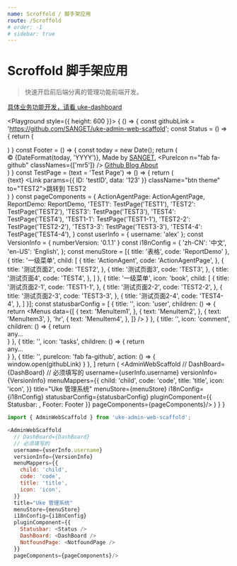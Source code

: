 ```yaml
---
name: Scroffold / 脚手架应用
route: /Scroffold
# order: -1
# sidebar: true
---
```


# Scroffold 脚手架应用

> 快速开启前后端分离的管理功能前端开发。

[具体业务功能开发，请看 uke-dashboard](https://github.com/SANGET/uke-dashboard.git)


<Playground style={{
  height: 600
}}>
  {
    () => {
      const githubLink = 'https://github.com/SANGET/uke-admin-web-scaffold';
      const Status = () => {
        return (
          <div></div>
        )
      }
      const Footer = () => {
        const today = new Date();
        return (
          <div className="mr10">
            <span className="mr10">© {DateFormat(today, 'YYYY')}, Made by <a href="https://github.com/SANGET" target="_blank">SANGET</a>, </span>
            <span className="item mr10">
              <PureIcon n="fab fa-github" classNames={['mr5']} />
              <a href={githubLink} target="_blank">
                Github
              </a>
            </span>
            <a href="https://ukelli.com" target="_blank" className="item mr10">
              Blog
            </a>
            <a href="https://ukelli.com" target="_blank" className="item mr10">
              About
            </a>
          </div>
        )
      }
      const TestPage = (text = 'Test Page') => () => {
        return (
          <div className="p20">
            {text}
            <Link
              params={{
                ID: 'testID',
                data: '123'
              }}
              className="btn theme" to="TEST2">跳转到 TEST2</Link>
          </div>
        )
      }
      const pageComponents = {
        ActionAgentPage: ActionAgentPage,
        ReportDemo: ReportDemo,
        'TEST1': TestPage('TEST1'),
        'TEST2': TestPage('TEST2'),
        'TEST3': TestPage('TEST3'),
        'TEST4': TestPage('TEST4'),
        'TEST1-1': TestPage('TEST1-1'),
        'TEST2-2': TestPage('TEST2-2'),
        'TEST3-3': TestPage('TEST3-3'),
        'TEST4-4': TestPage('TEST4-4'),
      }
      const userInfo = {
        username: 'alex'
      };
      const VersionInfo = {
        numberVersion: '0.1.1'
      }
      const i18nConfig = {
        'zh-CN': '中文',
        'en-US': 'English',
      };
      const menuStore = [{
        title: '表格',
        code: 'ReportDemo'
      }, {
        title: '一级菜单',
        child: [
          {
            title: 'ActionAgent',
            code: 'ActionAgentPage',
          },
          {
            title: '测试页面2',
            code: 'TEST2',
          },
          {
            title: '测试页面3',
            code: 'TEST3',
          },
          {
            title: '测试页面4',
            code: 'TEST4',
          },
        ]
      }, {
        title: '一级菜单',
        icon: 'book',
        child: [
          {
            title: '测试页面2-1',
            code: 'TEST1-1',
          },
          {
            title: '测试页面2-2',
            code: 'TEST2-2',
          },
          {
            title: '测试页面2-3',
            code: 'TEST3-3',
          },
          {
            title: '测试页面2-4',
            code: 'TEST4-4',
          },
        ]
      }];
      const statusbarConfig = [
        {
          title: '',
          icon: 'user',
          children: () => {
            return <Menus data={[
              {
                text: 'MenuItem1',
              },
              {
                text: 'MenuItem2',
              },
              {
                text: 'MenuItem3',
              },
              'hr',
              {
                text: 'MenuItem4',
              },
            ]} />
          }
        },
        {
          title: '',
          icon: 'comment',
          children: () => {
            return <div className="p20">any...</div>
          }
        },
        {
          title: '',
          icon: 'tasks',
          children: () => {
            return <div className="p20">any...</div>
          }
        },
        {
          title: '',
          pureIcon: 'fab fa-github',
          action: () => {
            window.open(githubLink)
          }
        },
      ]
      return (
        <AdminWebScaffold
          // DashBoard={DashBoard}
          // 必须填写的
          username={userInfo.username}
          versionInfo={VersionInfo}
          menuMappers={{
            child: 'child',
            code: 'code',
            title: 'title',
            icon: 'icon',
          }}
          title="Uke 管理系统"
          menuStore={menuStore}
          i18nConfig={i18nConfig}
          statusbarConfig={statusbarConfig}
          pluginComponent={{
            Statusbar: <Status />,
            Footer: Footer
          }}
          pageComponents={pageComponents}/>
      )
    }
  }
</Playground>

<PropsTable of={AdminWebScaffold} />

```js
import { AdminWebScaffold } from 'uke-admin-web-scaffold';

<AdminWebScaffold
  // DashBoard={DashBoard}
  // 必须填写的
  username={userInfo.username}
  versionInfo={VersionInfo}
  menuMappers={{
    child: 'child',
    code: 'code',
    title: 'title',
    icon: 'icon',
  }}
  title="Uke 管理系统"
  menuStore={menuStore}
  i18nConfig={i18nConfig}
  pluginComponent={{
    Statusbar: <Status />
    DashBoard: <DashBoard />
    NotfoundPage: <NotfoundPage />
  }}
  pageComponents={pageComponents}/>
```
